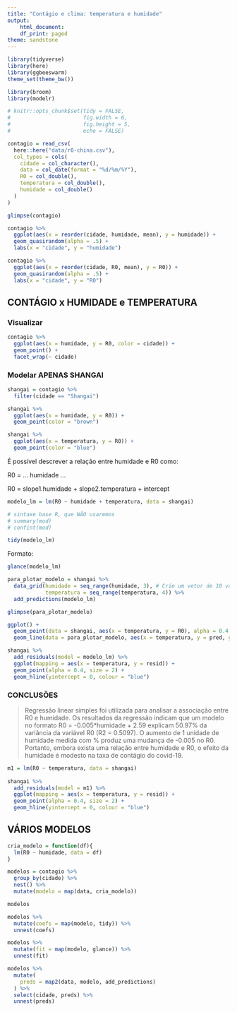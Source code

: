 ```yaml
---
title: "Contágio e clima: temperatura e humidade"
output:
    html_document:
    df_print: paged
theme: sandstone
---
```


```r
library(tidyverse)
library(here)
library(ggbeeswarm)
theme_set(theme_bw())

library(broom)
library(modelr)

# knitr::opts_chunk$set(tidy = FALSE,
#                       fig.width = 6,
#                       fig.height = 5,
#                       echo = FALSE)
```

```r
contagio = read_csv(
  here::here("data/r0-china.csv"),
  col_types = cols(
    cidade = col_character(),
    data = col_date(format = "%d/%m/%Y"),
    R0 = col_double(),
    temperatura = col_double(),
    humidade = col_double()
  )
)

```

```r
glimpse(contagio)
```

```r
contagio %>% 
  ggplot(aes(x = reorder(cidade, humidade, mean), y = humidade)) + 
  geom_quasirandom(alpha = .5) + 
  labs(x = "cidade", y = "humidade")
```

```r
contagio %>% 
  ggplot(aes(x = reorder(cidade, R0, mean), y = R0)) + 
  geom_quasirandom(alpha = .5) + 
  labs(x = "cidade", y = "R0")
```


## CONTÁGIO x HUMIDADE e TEMPERATURA


### Visualizar

```r
contagio %>% 
  ggplot(aes(x = humidade, y = R0, color = cidade)) + 
  geom_point() + 
  facet_wrap(~ cidade)
```


### Modelar APENAS SHANGAI

```r
shangai = contagio %>% 
  filter(cidade == "Shangai") 

shangai %>% 
  ggplot(aes(x = humidade, y = R0)) + 
  geom_point(color = "brown")

shangai %>% 
  ggplot(aes(x = temperatura, y = R0)) + 
  geom_point(color = "blue")
```

É possível descrever a relação entre humidade e R0 como: 

R0 = ... humidade ...

R0 = slope1.humidade  + slope2.temperatura + intercept


```r
modelo_lm = lm(R0 ~ humidade + temperatura, data = shangai)

# sintaxe base R, que NÃO usaremos
# summary(mod)
# confint(mod)

tidy(modelo_lm)
```

Formato: 

```r
glance(modelo_lm)
```


```r
para_plotar_modelo = shangai %>% 
  data_grid(humidade = seq_range(humidade, 3), # Crie um vetor de 10 valores no range de TV2
            temperatura = seq_range(temperatura, 4)) %>% 
  add_predictions(modelo_lm)

glimpse(para_plotar_modelo)
```

```r
ggplot() + 
  geom_point(data = shangai, aes(x = temperatura, y = R0), alpha = 0.4, size = 2) + 
  geom_line(data = para_plotar_modelo, aes(x = temperatura, y = pred, group = humidade, color = humidade))   
```





```r
shangai %>% 
  add_residuals(model = modelo_lm) %>% 
  ggplot(mapping = aes(x = temperatura, y = resid)) + 
  geom_point(alpha = 0.4, size = 2) + 
  geom_hline(yintercept = 0, colour = "blue")
```



### CONCLUSÕES

> Regressão linear simples foi utilizada para analisar a associação entre R0 e humidade. Os resultados da regressão indicam que um modelo no formato R0 = -0.005*humidade + 2.59 explicam 50.97% da variância da variável R0 (R2 = 0.5097). O aumento de 1 unidade de humidade medida com % produz uma mudança de -0.005 no R0. Portanto, embora exista uma relação entre humidade e R0, o efeito da humidade é modesto na taxa de contágio do covid-19.


```r
m1 = lm(R0 ~ temperatura, data = shangai)
  
shangai %>% 
  add_residuals(model = m1) %>% 
  ggplot(mapping = aes(x = temperatura, y = resid)) + 
  geom_point(alpha = 0.4, size = 2) + 
  geom_hline(yintercept = 0, colour = "blue")
```





## VÁRIOS MODELOS

```r
cria_modelo = function(df){
  lm(R0 ~ humidade, data = df)
}

modelos = contagio %>% 
  group_by(cidade) %>% 
  nest() %>% 
  mutate(modelo = map(data, cria_modelo))

modelos
```

```r
modelos %>% 
  mutate(coefs = map(modelo, tidy)) %>% 
  unnest(coefs)
```

```r
modelos %>% 
  mutate(fit = map(modelo, glance)) %>% 
  unnest(fit)
```

```r
modelos %>% 
  mutate(
    preds = map2(data, modelo, add_predictions)
  ) %>% 
  select(cidade, preds) %>% 
  unnest(preds)
```

